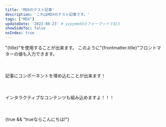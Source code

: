 ```yaml
---
title: 'MDXのテスト記事'
description: 'これはMDXのテスト記事です。'
tags: ["MDX"]
updateDate: '2023-08-23' # yyyymmddのフォーマットで記入
showSideToc: false
noIndex: true
---
```



"{title}"を使用することが出来ます。
このように"{frontmatter.title}"フロントマターの値も入力できます。

<p style='margin-top:50px; margin-bottom:50px'><Link href='/'>記事にコンポーネントを埋め込むことが出来ます！</Link></p>

インタラクティブなコンテンツも組み込めますよ！！！
<p style='margin-bottom:50px'><Counter client:load /></p>

{true && "trueならこんにちは!"}

<div innerHtml="<div><p>RTX4070</p></div>"></div>